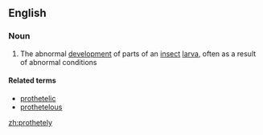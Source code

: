 ==English==

===Noun===
{{en-noun|-}}

# The abnormal [[development]] of parts of an [[insect]] [[larva]], often as a result of abnormal conditions

====Related terms====
*[[prothetelic]]
*[[prothetelous]]

[[zh:prothetely]]